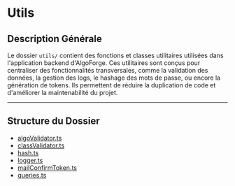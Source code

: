
# Utils

## Description Générale

Le dossier `utils/` contient des fonctions et classes utilitaires utilisées dans l'application backend d'AlgoForge. Ces utilitaires sont conçus pour centraliser des fonctionnalités transversales, comme la validation des données, la gestion des logs, le hashage des mots de passe, ou encore la génération de tokens. Ils permettent de réduire la duplication de code et d'améliorer la maintenabilité du projet.

---

## Structure du Dossier

<GitHubFolderStructure
	githubUrl="https://github.com/Bing-Chill-inc/Algoforge-main"
	pathToDisplay="src/back/utils"
	openByDefault
/>

-   [algoValidator.ts](./01_algoValidator.mdx)
-   [classValidator.ts](./02_classValidator.mdx)
-   [hash.ts](./03_hash.mdx)
-   [logger.ts](./04_logger.mdx)
-   [mailConfirmToken.ts](./05_mailConfirmToken.mdx)
-   [queries.ts](./06_queries.mdx)
